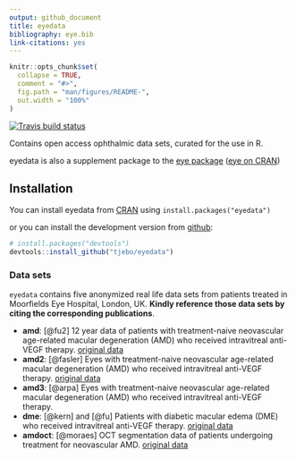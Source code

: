 ```yaml
---
output: github_document
title: eyedata
bibliography: eye.bib
link-citations: yes
---
```


<!-- README.md is generated from README.Rmd. Please edit that file -->

```r
knitr::opts_chunk$set(
  collapse = TRUE,
  comment = "#>",
  fig.path = "man/figures/README-",
  out.width = "100%"
)
```

<!-- badges: start -->
[![Travis build status](https://travis-ci.com/tjebo/eyedata.svg?branch=master)](https://travis-ci.com/tjebo/eyedata)
<!-- badges: end -->

Contains open access ophthalmic data sets, curated for the use in R.

eyedata is also a supplement package to the [eye package](https://github.com/tjebo/eye) ([eye on CRAN](https://cran.r-project.org/web/packages/eye/index.html))

## Installation
You can install eyedata from [CRAN](https://cran.r-project.org/web/packages/eyedata/index.html) using `install.packages("eyedata")` 

or you can install the development version from 
[github](https://github.com/tjebo/eyedata):

``` r
# install.packages("devtools")
devtools::install_github("tjebo/eyedata")
```

### Data sets
`eyedata` contains five anonymized real life data sets from patients treated in Moorfields Eye Hospital, London, UK. 
**Kindly reference those data sets by citing the corresponding publications**.

- **amd**: [@fu2] 12 year data of patients with treatment-naive neovascular age-related macular degeneration (AMD) who received intravitreal anti-VEGF therapy. [original data](https://doi.org/10.5061/dryad.nvx0k6dqg)
- **amd2**: [@fasler] Eyes with treatment-naive neovascular age-related macular degeneration (AMD) who received intravitreal anti-VEGF therapy.
[original data](https://datadryad.org/stash/dataset/doi:10.5061/dryad.97r9289)
- **amd3**: [@arpa] Eyes with treatment-naive neovascular age-related macular degeneration (AMD) who received intravitreal anti-VEGF therapy.
- **dme**: [@kern] and [@fu] Patients with diabetic macular edema (DME) who received intravitreal anti-VEGF therapy. [original data](https://doi.org/10.5061/dryad.pzgmsbcfw)
- **amdoct**: [@moraes] OCT segmentation data of patients undergoing treatment for neovascular AMD. [original data](https://doi.org/10.5061/dryad.2rbnzs7m4) 
                  
